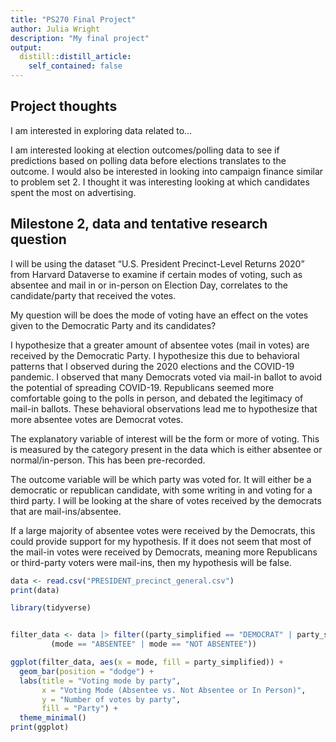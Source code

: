 ```yaml
---
title: "PS270 Final Project"
author: Julia Wright
description: "My final project"
output:
  distill::distill_article:
    self_contained: false
---
```




## Project thoughts

I am interested in exploring data related to...

I am interested looking at election outcomes/polling data to see if predictions based on polling data before elections translates to the outcome. I would also be interested in looking into campaign finance similar to problem set 2. I thought it was interesting looking at which candidates spent the most on advertising. 

## Milestone 2, data and tentative research question
I will be using the dataset “U.S. President Precinct-Level Returns 2020” from Harvard Dataverse to examine if certain modes of voting, such as absentee and mail in or in-person on Election Day, correlates to the candidate/party that received the votes. 

My question will be does the mode of voting have an effect on the votes given to the Democratic Party and its candidates? 

I hypothesize that a greater amount of absentee votes (mail in votes) are received by the Democratic Party. I hypothesize this due to behavioral patterns that I observed during the 2020 elections and the COVID-19 pandemic. I observed that many Democrats voted via mail-in ballot to avoid the potential of spreading COVID-19. Republicans seemed more comfortable going to the polls in person, and debated the legitimacy of mail-in ballots. These behavioral observations lead me to hypothesize that more absentee votes are Democrat votes. 

The explanatory variable of interest will be the form or more of voting. This is measured by the category present in the data which is either absentee or normal/in-person. This has been pre-recorded. 

The outcome variable will be which party was voted for. It will either be a democratic or republican candidate, with some writing in and voting for a third party. I will be looking at the share of votes received by the democrats that are mail-ins/absentee. 

If a large majority of absentee votes were received by the Democrats, this could provide support for my hypothesis. If it does not seem that most of the mail-in votes were received by Democrats, meaning more Republicans or third-party voters were mail-ins, then my hypothesis will be false. 


```r
data <- read.csv("PRESIDENT_precinct_general.csv")
print(data)
```

```r
library(tidyverse)


filter_data <- data |> filter((party_simplified == "DEMOCRAT" | party_simplified == "REPUBLICAN" | party_simplified == "OTHER") &
         (mode == "ABSENTEE" | mode == "NOT ABSENTEE"))

ggplot(filter_data, aes(x = mode, fill = party_simplified)) +
  geom_bar(position = "dodge") +
  labs(title = "Voting mode by party",
       x = "Voting Mode (Absentee vs. Not Absentee or In Person)",
       y = "Number of votes by party",
       fill = "Party") +
  theme_minimal()
print(ggplot)
```

